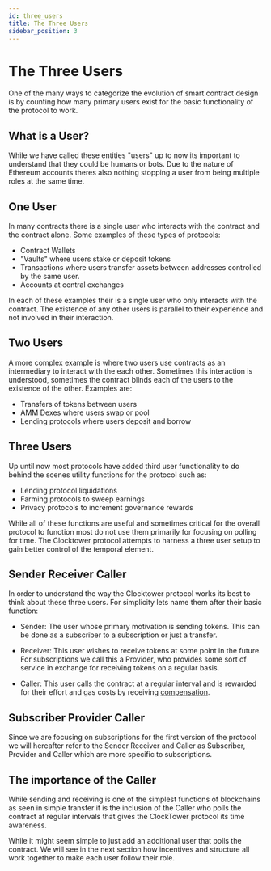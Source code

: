 ```yaml
---
id: three_users
title: The Three Users
sidebar_position: 3
---
```


# The Three Users

One of the many ways to categorize the evolution of smart contract design is by counting how many primary users exist for the basic functionality of the protocol to work. 

## What is a User?

While we have called these entities "users" up to now its important to understand that they could be humans or bots. Due to the nature of Ethereum accounts theres also nothing stopping a user from being multiple roles at the same time. 

## One User

In many contracts there is a single user who interacts with the contract and the contract alone. Some examples of these types of protocols:

- Contract Wallets
- "Vaults" where users stake or deposit tokens
- Transactions where users transfer assets between addresses controlled by the same user. 
- Accounts at central exchanges

In each of these examples their is a single user who only interacts with the contract. The existence of any other users is parallel to their experience and not involved in their interaction. 

## Two Users

A more complex example is where two users use contracts as an intermediary to interact with the each other. Sometimes this interaction is understood, sometimes the contract blinds each of the users to the existence of the other. Examples are:

- Transfers of tokens between users
- AMM Dexes where users swap or pool
- Lending protocols where users deposit and borrow

## Three Users

Up until now most protocols have added third user functionality to do behind the scenes utility functions for the protocol such as:

- Lending protocol liquidations
- Farming protocols to sweep earnings 
- Privacy protocols to increment governance rewards

While all of these functions are useful and sometimes critical for the overall protocol to function most do not use them primarily for focusing on polling for time. The Clocktower protocol attempts to harness a three user setup to gain better control of the temporal element. 

## Sender Receiver Caller

In order to understand the way the Clocktower protocol works its best to think about these three users. For simplicity lets name them after their basic function:

- Sender: The user whose primary motivation is sending tokens. This can be done as a subscriber to a subscription or just a transfer. 

- Receiver: This user wishes to receive tokens at some point in the future. For subscriptions we call this a Provider, who provides some sort of service in exchange for receiving tokens on a regular basis. 

- Caller: This user calls the contract at a regular interval and is rewarded for their effort and gas costs by receiving [compensation](incentives). 

## Subscriber Provider Caller

Since we are focusing on subscriptions for the first version of the protocol we will hereafter refer to the Sender Receiver and Caller as Subscriber, Provider and Caller which are more specific to subscriptions. 


## The importance of the Caller

While sending and receiving is one of the simplest functions of blockchains as seen in simple transfer it is the inclusion of the Caller who polls the contract at regular intervals that gives the ClockTower protocol its time awareness. 

While it might seem simple to just add an additional user that polls the contract. We will see in the next section how incentives and structure all work together to make each user follow their role. 
